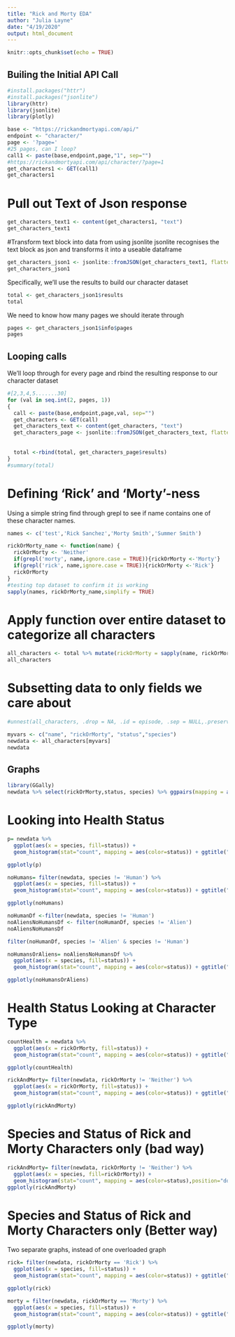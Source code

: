 ```yaml
---
title: "Rick and Morty EDA"
author: "Julia Layne"
date: "4/19/2020"
output: html_document
---
```


```r
knitr::opts_chunk$set(echo = TRUE)
```

## Builing the Initial API Call


```r
#install.packages("httr")
#install.packages("jsonlite")
library(httr)
library(jsonlite)
library(plotly)

base <- "https://rickandmortyapi.com/api/"
endpoint <- "character/"
page <- '?page='
#25 pages, can I loop?
call1 <- paste(base,endpoint,page,"1", sep="")
#https://rickandmortyapi.com/api/character/?page=1
get_characters1 <- GET(call1)
get_characters1
```
# Pull out Text of Json response

```r
get_characters_text1 <- content(get_characters1, "text")
get_characters_text1
```

#Transform text block into data from using jsonlite
jsonlite recognises the text block as json and transforms it into a useable dataframe
```r
get_characters_json1 <- jsonlite::fromJSON(get_characters_text1, flatten = TRUE)
get_characters_json1
```

Specifically, we'll use the results to build our character dataset
```r
total <- get_characters_json1$results
total

```

We need to know how many pages we should iterate through
```r
pages <- get_characters_json1$info$pages
pages
```

## Looping calls

We'll loop through for every page and rbind the resulting response to our character dataset
```r
#[2,3,4,5.......30]
for (val in seq.int(2, pages, 1))
{
  call <- paste(base,endpoint,page,val, sep="")
  get_characters <- GET(call)
  get_characters_text <- content(get_characters, "text")
  get_characters_page <- jsonlite::fromJSON(get_characters_text, flatten = TRUE)
  
  
  total <-rbind(total, get_characters_page$results)
}
#summary(total)
```


# Defining 'Rick' and 'Morty'-ness
Using a simple string find through grepl to see if name contains one of these character names. 

```r
names <- c('test','Rick Sanchez','Morty Smith','Summer Smith')

rickOrMorty_name <- function(name) {
  rickOrMorty <- 'Neither'
  if(grepl('morty', name,ignore.case = TRUE)){rickOrMorty <-'Morty'}
  if(grepl('rick', name,ignore.case = TRUE)){rickOrMorty <-'Rick'}
  rickOrMorty 
}
#testing top dataset to confirm it is working
sapply(names, rickOrMorty_name,simplify = TRUE)
```

# Apply function over entire dataset to categorize all characters
```r
all_characters <- total %>% mutate(rickOrMorty = sapply(name, rickOrMorty_name,simplify = TRUE))
all_characters
```

# Subsetting data to only fields we care about
```r
#unnest(all_characters, .drop = NA, .id = episode, .sep = NULL,.preserve = NULL)

myvars <- c("name", "rickOrMorty", "status","species")
newdata <- all_characters[myvars]
newdata

```


## Graphs
```r
library(GGally)
newdata %>% select(rickOrMorty,status, species) %>% ggpairs(mapping = aes(color=species)) + ggtitle("Character by 'Rick or Morty', Health Status, and Species")
```

# Looking into Health Status
```r

p= newdata %>% 
  ggplot(aes(x = species, fill=status)) + 
  geom_histogram(stat="count", mapping = aes(color=status)) + ggtitle("Health Status by Species") + scale_fill_hue(l=80, c=12) + scale_color_hue(l=40, c=35)

ggplotly(p)

noHumans= filter(newdata, species != 'Human') %>% 
  ggplot(aes(x = species, fill=status)) + 
  geom_histogram(stat="count", mapping = aes(color=status)) + ggtitle("Health Status by Species (No Humans)") + scale_fill_hue(l=80, c=12) + scale_color_hue(l=40, c=35)

ggplotly(noHumans)

noHumanDf <-filter(newdata, species != 'Human')
noAliensNoHumansDf <- filter(noHumanDf, species != 'Alien')
noAliensNoHumansDf

filter(noHumanDf, species != 'Alien' & species != 'Human')

noHumansOrAliens= noAliensNoHumansDf %>% 
  ggplot(aes(x = species, fill=status)) + 
  geom_histogram(stat="count", mapping = aes(color=status)) + ggtitle("Health Status by Species (No Humans and No Aliens)") + scale_fill_hue(l=80, c=12) + scale_color_hue(l=40, c=35)

ggplotly(noHumansOrAliens)
```

# Health Status Looking at Character Type

```r
countHealth = newdata %>% 
  ggplot(aes(x = rickOrMorty, fill=status)) + 
  geom_histogram(stat="count", mapping = aes(color=status)) + ggtitle("Health Status by Character Type") + scale_fill_hue(l=80, c=12) + scale_color_hue(l=40, c=35)

ggplotly(countHealth)

rickAndMorty= filter(newdata, rickOrMorty != 'Neither') %>% 
  ggplot(aes(x = rickOrMorty, fill=status)) + 
  geom_histogram(stat="count", mapping = aes(color=status)) + ggtitle("Health Status for Rick and Morty Characters") + scale_fill_hue(l=80, c=12) + scale_color_hue(l=40, c=35)

ggplotly(rickAndMorty)
```

# Species and Status of Rick and Morty Characters only (bad way)
```r
rickAndMorty= filter(newdata, rickOrMorty != 'Neither') %>% 
  ggplot(aes(x = species, fill=rickOrMorty)) + 
  geom_histogram(stat="count", mapping = aes(color=status),position="dodge") + ggtitle("Health Status for Rick and Morty Characters by Species")+ scale_fill_hue(l=80, c=12) + scale_color_manual(values=c("#33cc33", "#000000","#9933ff"))
ggplotly(rickAndMorty)
```


# Species and Status of Rick and Morty Characters only (Better way)
Two separate graphs, instead of one overloaded graph
```r

rick= filter(newdata, rickOrMorty == 'Rick') %>% 
  ggplot(aes(x = species, fill=status)) + 
  geom_histogram(stat="count", mapping = aes(color=status)) + ggtitle("Health Status for Rick Characters") + scale_fill_hue(l=80, c=12) + scale_color_hue(l=40, c=35)

ggplotly(rick)

morty = filter(newdata, rickOrMorty == 'Morty') %>% 
  ggplot(aes(x = species, fill=status)) + 
  geom_histogram(stat="count", mapping = aes(color=status)) + ggtitle("Health Status for Morty Characters") + scale_fill_hue(l=80, c=12) + scale_color_hue(l=40, c=35)

ggplotly(morty)
```

